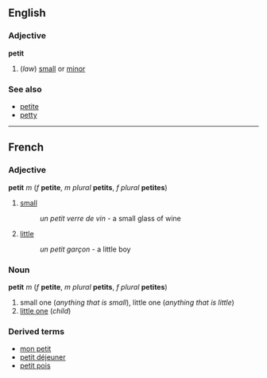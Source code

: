 ==English==
===Adjective===
'''petit'''

#(''law'') [[small]] or [[minor]]

===See also===
*[[petite]]
*[[petty]]

----
==French==
===Adjective===
'''petit''' ''m'' (''f'' '''petite''', ''m plural'' '''petits''', ''f plural'' '''petites''')

#[[small]]
#:''un petit verre de vin'' - a small glass of wine
#[[little]]<!--which has a slightly different meaning to "small", as it conveys affection/cuteness as well as referring to size-->
#:''un petit garçon'' - a little boy

===Noun===
'''petit''' ''m'' (''f'' '''petite''', ''m plural'' '''petits''', ''f plural'' '''petites''')

#small one (''anything that is small''), little one (''anything that is little'')
#[[little one]] (''child'')

===Derived terms===
*[[mon petit]]
*[[petit déjeuner]]
*[[petit pois]]